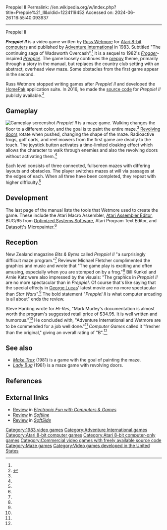Preppie! II
Permalink: //en.wikipedia.org/w/index.php?title=Preppie%21_II&oldid=1224119452
Accessed on: 2024-06-26T16:55:40.093937



------
Preppie! II
{{short description|1983 video game}}
{{Infobox video game
| title = Preppie! II
| image = Preppie!_II_Cover_Art.jpg
| developer = Star Systems Software
| publisher = [[Adventure International]]
| designer = [[Russ Wetmore]]<ref name=giantlist/>
| writer = Mark Murley (manual)
| platforms = [[Atari 8-bit]]
| released = 1983
| genre= [[Maze video game|Maze]]
}}

'''''Preppie! II ''''' is a video game written by [[Russ Wetmore]] for [[Atari 8-bit computers]] and published by [[Adventure International]] in 1983. Subtitled "The continuing saga of Wadsworth Overcash",<ref name=mania/> it is a sequel to 1982's ''[[Frogger]]''-inspired ''[[Preppie! (video game)|Preppie!]]''. The game loosely continues the [[preppy]] theme, primarily through a story in the manual, but replaces the country club setting with an abstract, overhead view maze. Some obstacles from the first game appear in the second.

Russ Wetmore stopped writing   games after ''Preppie! II'' and developed the [[HomePak]] application suite. In 2016, he made the [[source code]] for ''Preppie! II'' publicly available.<ref>{{cite web |title=Preppie! II source code |url=https://archive.org/details/Preppie_II |website=archive.org|year=1983 }}</ref>

==Gameplay==
[[File:Preppie!_II_Atari_8-bit_PAL_screenshot.png|thumb|left|Gameplay screenshot]]
''Preppie! II'' is a maze game. Walking changes the floor to a different color, and the goal is to paint the entire maze.<ref name=manual/> [[Revolving door]]s rotate when pushed, changing the shape of the maze. Radioactive frogs, golf carts, and reel mowers from the first game are deadly to the touch. The joystick button activates a time-limited cloaking effect which allows the character to walk through enemies and also the revolving doors without activating them.<ref name=manual/>

Each level consists of three connected, fullscreen mazes with differing layouts and obstacles. The player switches mazes at will via passages at the edges of each. When all three have been completed, they repeat with higher difficulty.<ref name=manual/>

==Development==
The last page of the manual lists the tools that Wetmore used to create the game. These include the Atari Macro Assembler, [[Atari Assembler Editor]], BUG/65 from [[Optimized Systems Software]], Atari Program Text Editor, and [[Datasoft]]'s Micropainter.<ref name=manual/>

==Reception==
New Zealand magazine ''Bits & Bytes'' called ''Preppie! II'' "a surprisingly difficult maze program."<ref name=fletcher/> Reviewer Michael Fletcher complimented the graphics and music and wrote that "The game play is exciting and often amusing, especially when you are stomped on by a frog."<ref name=fletcher/> Bill Kunkel and Arnie Katz were also impressed by the visuals: "The graphics in ''Preppie! II'' are no more spectacular than in ''Preppie!''. Of course that's like saying that the special effects in [[George Lucas]]' latest movie are no more spectacular than ''Star Wars''".<ref name=kk/> The bold statement "''Preppie! II'' is what computer arcading is all about" ends the review.

Steve Harding wrote for ''Hi-Res'', "Mark Murley's documentation is almost worth the program's suggested retail price of $34.95. It is well written and humorous."<ref name=harding/> He concluded with, "Adventure International and Wetmore are to be commended for a job well done."<ref name=harding/> ''Computer Games'' called it "fresher than the original," giving an overall rating of "B".<ref name=cg/>

==See also==
*''[[Make Trax]]'' (1981) is a game with the goal of painting the maze.
*''[[Lady Bug (video game)|Lady Bug]]'' (1981) is a maze game with revolving doors.

==References==
{{Reflist|refs=
<ref name="mania">{{cite web |title=Preppie! II |url=http://www.atarimania.com/game-atari-400-800-xl-xe-preppie-ii_4088.html |website=Atari Mania}}</ref>
<ref name=giantlist>{{cite web|title=The Giant List of Classic Game Programmers |url=https://dadgum.com/giantlist/ |last1=Hague |first1=James}}</ref>
<ref name="manual">{{cite book |last1=Murley |first1=Mark S. |title=Preppie! II manual |date=1983 |publisher=Adventure International |location=Longwood, FL |url=https://archive.org/details/PreppieIIAdventureInternational}}</ref>
<ref name="harding">{{cite journal |last1=Harding |first1=Steve |title=Reviews: Preppie! II |journal=Hi-Res |date=March 1984 |volume=1 |issue=3 |page=7 |url=https://www.atarimagazines.com/hi-res/v1n3/reviews.php}}</ref>
<ref name="fletcher">{{cite journal |last1=Fletcher |first1=Michael |title=Up and running |journal=Bits & Bytes |date=July 1984 |volume=2 |issue=10 |page=60 |url=https://archive.org/details/nzbitsandbytes-2-10/page/n61/mode/2up}}</ref>
<ref name="cg">{{cite journal |title=200 Games |journal=Computer Games |date=February 1985 |volume=3 |issue=5 |page=51 |url=https://archive.org/details/Computer_Games_Vol_3_No_5_1985-02_Carnegie_Publications_US/page/n51/mode/2up}}</ref>
<ref name="kk">{{cite journal |last1=Katz |first1=Arnie |last2=Kunkel |first2=Bill |title=Computer Gaming: Preppie! II |journal=Electronic Games |date=September 1983 |volume=2 |issue=7 |pages=66–68 |url=https://archive.org/details/Electronic_Games_Volume_02_Number_07_1983-09_Reese_Communications_US/page/n65/mode/2up}}</ref>
}}

==External links==
*[https://archive.org/details/Electronic_Fun_with_Computer_Games_Vol_02_No_02_1983-12_Fun_Games_Publishing_US/page/n71/mode/2up Review] in ''[[Electronic Fun with Computers & Games]]''
*[https://archive.org/details/Softline_Magazine_Issue_2.5/page/n43/mode/2up Review] in ''[[Softline (magazine)|Softline]]''
*[https://archive.org/details/softside-magazine-61/page/n73/mode/2up Review] in ''[[SoftSide]]''

[[Category:1983 video games]]
[[Category:Adventure International games]]
[[Category:Atari 8-bit computer games]]
[[Category:Atari 8-bit computer-only games]]
[[Category:Commercial video games with freely available source code]]
[[Category:Maze games]]
[[Category:Video games developed in the United States]]
